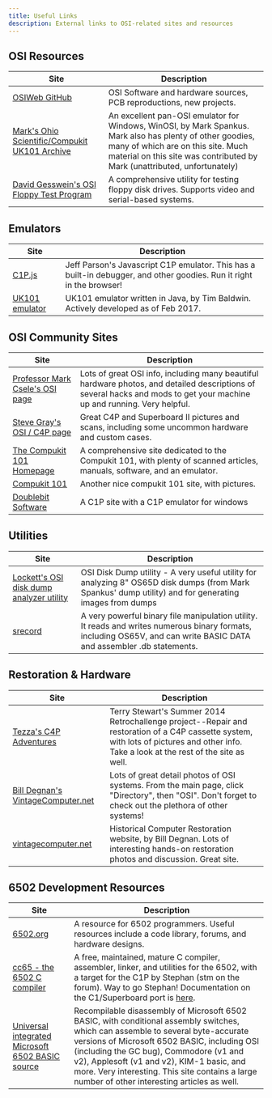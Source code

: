 ```yaml
---
title: Useful Links
description: External links to OSI-related sites and resources
---
```


## OSI Resources

| Site | Description |
|------|-------------|
| [OSIWeb GitHub](https://github.com/osiweb) | OSI Software and hardware sources, PCB reproductions, new projects. |
| [Mark's Ohio Scientific/Compukit UK101 Archive](http://osi.marks-lab.com) | An excellent pan-OSI emulator for Windows, WinOSI, by Mark Spankus. Mark also has plenty of other goodies, many of which are on this site. Much material on this site was contributed by Mark (unattributed, unfortunately) |
| [David Gesswein's OSI Floppy Test Program](http://www.pdp8online.com/osi/osi-floppy-test.shtml) | A comprehensive utility for testing floppy disk drives. Supports video and serial-based systems. |

## Emulators

| Site | Description |
|------|-------------|
| [C1P.js](http://www.pcjs.org/docs/c1pjs/) | Jeff Parson's Javascript C1P emulator. This has a built-in debugger, and other goodies. Run it right in the browser! |
| [UK101 emulator](http://uk101.sourceforge.net/) | UK101 emulator written in Java, by Tim Baldwin. Actively developed as of Feb 2017. |

## OSI Community Sites

| Site | Description |
|------|-------------|
| [Professor Mark Csele's OSI page](http://technology.niagarac.on.ca/people/mcsele/OhioScientific.html) | Lots of great OSI info, including many beautiful hardware photos, and detailed descriptions of several hacks and mods to get your machine up and running. Very helpful. |
| [Steve Gray's OSI / C4P page](http://www.6502.org/users/sjgray/computer/osi-c4p/index.html) | Great C4P and Superboard II pictures and scans, including some uncommon hardware and custom cases. |
| [The Compukit 101 Homepage](http://www.compukit.org/) | A comprehensive site dedicated to the Compukit 101, with plenty of scanned articles, manuals, software, and an emulator. |
| [Compukit 101](http://www.gifford.co.uk/~coredump/uk101.htm) | Another nice compukit 101 site, with pictures. |
| [Doublebit Software](http://www.doublebit.com/archives/software/challenger1p/) | A C1P site with a C1P emulator for windows |

## Utilities

| Site | Description |
|------|-------------|
| [Lockett's OSI disk dump analyzer utility](http://lockett.altervista.org/osidd/osidd.html) | OSI Disk Dump utility - A very useful utility for analyzing 8" OS65D disk dumps (from Mark Spankus' dump utility) and for generating images from dumps |
| [srecord](http://srecord.sourceforge.net/) | A very powerful binary file manipulation utility. It reads and writes numerous binary formats, including OS65V, and can write BASIC DATA and assembler .db statements. |

## Restoration & Hardware

| Site | Description |
|------|-------------|
| [Tezza's C4P Adventures](http://www.classic-computers.org.nz/blog/2014-06-30-fixing-C4P-ram-expansion-board.htm) | Terry Stewart's Summer 2014 Retrochallenge project--Repair and restoration of a C4P cassette system, with lots of pictures and other info. Take a look at the rest of the site as well. |
| [Bill Degnan's VintageComputer.net](http://www.vintagecomputer.net/) | Lots of great detail photos of OSI systems. From the main page, click "Directory", then "OSI". Don't forget to check out the plethora of other systems! |
| [vintagecomputer.net](http://vintagecomputer.net) | Historical Computer Restoration website, by Bill Degnan. Lots of interesting hands-on restoration photos and discussion. Great site. |

## 6502 Development Resources

| Site | Description |
|------|-------------|
| [6502.org](http://6502.org/) | A resource for 6502 programmers. Useful resources include a code library, forums, and hardware designs. |
| [cc65 - the 6502 C compiler](http://cc65.github.io/cc65/) | A free, maintained, mature C compiler, assembler, linker, and utilities for the 6502, with a target for the C1P by Stephan (stm on the forum). Way to go Stephan! Documentation on the C1/Superboard port is [here](http://cc65.github.io/doc/osi.html). |
| [Universal integrated Microsoft 6502 BASIC source](http://www.pagetable.com/?p=46) | Recompilable disassembly of Microsoft 6502 BASIC, with conditional assembly switches, which can assemble to several byte-accurate versions of Microsoft 6502 BASIC, including OSI (including the GC bug), Commodore (v1 and v2), Applesoft (v1 and v2), KIM-1 basic, and more. Very interesting. This site contains a large number of other interesting articles as well. |
